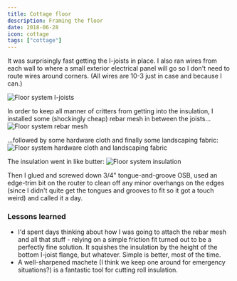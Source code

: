```yaml
---
title: Cottage floor
description: Framing the floor
date: 2018-06-28
icon: cottage
tags: ["cottage"]
---
```


It was surprisingly fast getting the I-joists in place.
I also ran wires from each wall to where a small exterior electrical panel will go so I don't need to route wires around corners.
(All wires are 10-3 just in case and because I can.)

![](images/IMG_20180627_175057.jpg "Floor system I-joists")

In order to keep all manner of critters from getting into the insulation, I installed some (shockingly cheap) rebar mesh in between the joists...
![](images/IMG_20180627_175108.jpg "Floor system rebar mesh")

...followed by some hardware cloth and finally some landscaping fabric:
![](images/IMG_20180628_111534.jpg "Floor system hardware cloth and landscaping fabric")

The insulation went in like butter:
![](images/IMG_20180628_121454.jpg "Floor system insulation")

Then I glued and screwed down 3/4" tongue-and-groove OSB, used an edge-trim bit on the router to clean off any minor overhangs on the edges (since I didn't quite get the tongues and grooves to fit so it got a touch weird) and called it a day.

### Lessons learned

- I'd spent days thinking about how I was going to attach the rebar mesh and all that stuff - relying on a simple friction fit turned out to be a perfectly fine solution. It squishes the insulation by the height of the bottom I-joist flange, but whatever. Simple is better, most of the time.
- A well-sharpened machete (I think we keep one around for emergency situations?) is a fantastic tool for cutting roll insulation.
